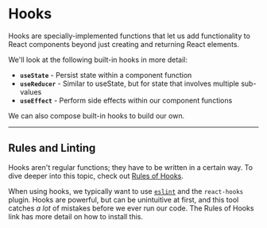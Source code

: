 
# Hooks

Hooks are specially-implemented functions that let us add functionality to React components beyond just creating and returning React elements.

We'll look at the following built-in hooks in more detail:

- **`useState`** - Persist state within a component function
- **`useReducer`** - Similar to useState, but for state that involves multiple sub-values
- **`useEffect`** - Perform side effects within our component functions

We can also compose built-in hooks to build our own.

---

## Rules and Linting

Hooks aren't regular functions; they have to be written in a certain way. To dive deeper into this topic, check out [Rules of Hooks](https://reactjs.org/docs/hooks-rules.html).

When using hooks, we typically want to use [`eslint`](https://eslint.org/) and the `react-hooks` plugin. Hooks are powerful, but can be unintuitive at first, and this tool catches _a lot_ of mistakes before we ever run our code. The Rules of Hooks link has more detail on how to install this.

